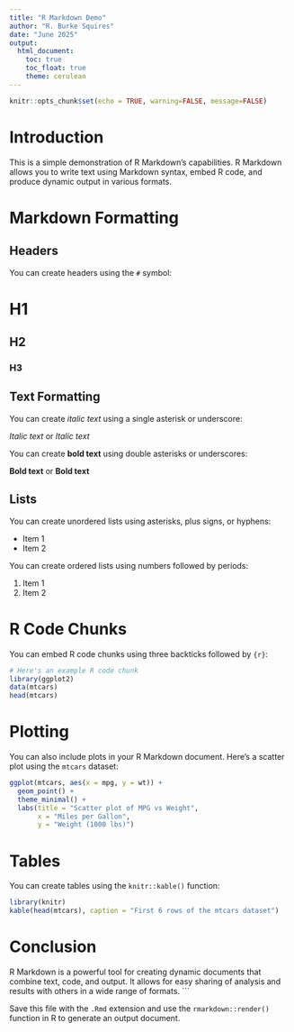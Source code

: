 ```yaml
---
title: "R Markdown Demo"
author: "R. Burke Squires"
date: "June 2025"
output: 
  html_document:
    toc: true
    toc_float: true
    theme: cerulean
---
```


```r
knitr::opts_chunk$set(echo = TRUE, warning=FALSE, message=FALSE)
```

# Introduction

This is a simple demonstration of R Markdown's capabilities. R Markdown allows you to write text using Markdown syntax, embed R code, and produce dynamic output in various formats.

# Markdown Formatting

## Headers

You can create headers using the `#` symbol:

# H1
## H2
### H3

## Text Formatting

You can create *italic text* using a single asterisk or underscore:

*Italic text* or _Italic text_

You can create **bold text** using double asterisks or underscores:

**Bold text** or __Bold text__

## Lists

You can create unordered lists using asterisks, plus signs, or hyphens:

* Item 1
* Item 2

You can create ordered lists using numbers followed by periods:

1. Item 1
2. Item 2

# R Code Chunks

You can embed R code chunks using three backticks followed by `{r}`:

```r
# Here's an example R code chunk
library(ggplot2)
data(mtcars)
head(mtcars)
```

# Plotting

You can also include plots in your R Markdown document. Here's a scatter plot using the `mtcars` dataset:

```r
ggplot(mtcars, aes(x = mpg, y = wt)) +
  geom_point() +
  theme_minimal() +
  labs(title = "Scatter plot of MPG vs Weight",
       x = "Miles per Gallon",
       y = "Weight (1000 lbs)")
```

# Tables

You can create tables using the `knitr::kable()` function:

```r
library(knitr)
kable(head(mtcars), caption = "First 6 rows of the mtcars dataset")
```

# Conclusion

R Markdown is a powerful tool for creating dynamic documents that combine text, code, and output. It allows for easy sharing of analysis and results with others in a wide range of formats.
```

Save this file with the `.Rmd` extension and use the `rmarkdown::render()` function in R to generate an output document.